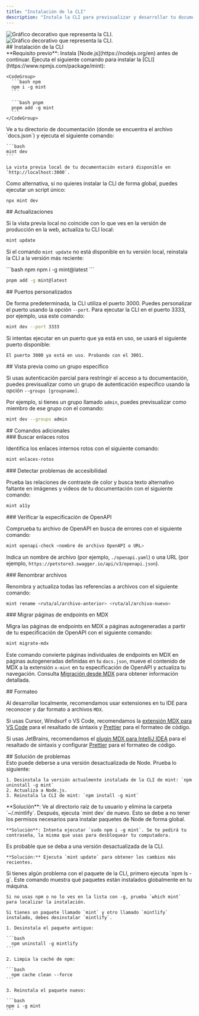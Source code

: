 ```yaml
---
title: "Instalación de la CLI"
description: "Instala la CLI para previsualizar y desarrollar tu documentación de forma local"
---
```


<img className="block dark:hidden my-0 pointer-events-none" src="/images/installation/local-development-light.png" alt="Gráfico decorativo que representa la CLI." />

<img className="hidden dark:block my-0 pointer-events-none" src="/images/installation/local-development-dark.png" alt="Gráfico decorativo que representa la CLI." />

<div id="installing-the-cli">
  ## Instalación de la CLI
</div>

<Info>
  **Requisito previo**: Instala [Node.js](https://nodejs.org/en) antes de continuar.
</Info>

<Steps>
  <Step title="Instala la CLI.">
    Ejecuta el siguiente comando para instalar la [CLI](https://www.npmjs.com/package/mint):

    <CodeGroup>
      ```bash npm
      npm i -g mint
      ```

      ```bash pnpm
      pnpm add -g mint
      ```
    </CodeGroup>
  </Step>

  <Step title="Vista previa local.">
    Ve a tu directorio de documentación (donde se encuentra el archivo `docs.json`) y ejecuta el siguiente comando:

    ```bash
    mint dev
    ```

    La vista previa local de tu documentación estará disponible en `http://localhost:3000`.
  </Step>
</Steps>

Como alternativa, si no quieres instalar la CLI de forma global, puedes ejecutar un script único:

```bash
npx mint dev
```

<div id="updates">
  ## Actualizaciones
</div>

Si la vista previa local no coincide con lo que ves en la versión de producción en la web, actualiza tu CLI local:

```bash
mint update
```

Si el comando `mint update` no está disponible en tu versión local, reinstala la CLI a la versión más reciente:

<CodeGroup>
  ```bash npm
  npm i -g mint@latest
  ```

  ```bash pnpm
  pnpm add -g mint@latest
  ```
</CodeGroup>

<div id="custom-ports">
  ## Puertos personalizados
</div>

De forma predeterminada, la CLI utiliza el puerto 3000. Puedes personalizar el puerto usando la opción `--port`. Para ejecutar la CLI en el puerto 3333, por ejemplo, usa este comando:

```bash
mint dev --port 3333
```

Si intentas ejecutar en un puerto que ya está en uso, se usará el siguiente puerto disponible:

```mdx
El puerto 3000 ya está en uso. Probando con el 3001.
```

<div id="previewing-as-a-specific-group">
  ## Vista previa como un grupo específico
</div>

Si usas autenticación parcial para restringir el acceso a tu documentación, puedes previsualizar como un grupo de autenticación específico usando la opción `--groups [groupname]`.

Por ejemplo, si tienes un grupo llamado `admin`, puedes previsualizar como miembro de ese grupo con el comando:

```bash
mint dev --groups admin
```

<div id="additional-commands">
  ## Comandos adicionales
</div>

<div id="find-broken-links">
  ### Buscar enlaces rotos
</div>

Identifica los enlaces internos rotos con el siguiente comando:

```bash
mint enlaces-rotos
```

<div id="find-accessibility-issues">
  ### Detectar problemas de accesibilidad
</div>

Prueba las relaciones de contraste de color y busca texto alternativo faltante en imágenes y videos de tu documentación con el siguiente comando:

```bash
mint a11y
```

<div id="check-openapi-spec">
  ### Verificar la especificación de OpenAPI
</div>

Comprueba tu archivo de OpenAPI en busca de errores con el siguiente comando:

```bash
mint openapi-check <nombre de archivo OpenAPI o URL>
```

Indica un nombre de archivo (por ejemplo, `./openapi.yaml`) o una URL (por ejemplo, `https://petstore3.swagger.io/api/v3/openapi.json`).

<div id="rename-files">
  ### Renombrar archivos
</div>

Renombra y actualiza todas las referencias a archivos con el siguiente comando:

```bash
mint rename <ruta/al/archivo-anterior> <ruta/al/archivo-nuevo>
```

<div id="migrate-mdx-endpoint-pages">
  ### Migrar páginas de endpoints en MDX
</div>

Migra las páginas de endpoints en MDX a páginas autogeneradas a partir de tu especificación de OpenAPI con el siguiente comando:

```bash
mint migrate-mdx
```

Este comando convierte páginas individuales de endpoints en MDX en páginas autogeneradas definidas en tu `docs.json`, mueve el contenido de MDX a la extensión `x-mint` en tu especificación de OpenAPI y actualiza tu navegación. Consulta [Migración desde MDX](/es/guides/migrating-from-mdx) para obtener información detallada.

<div id="formatting">
  ## Formateo
</div>

Al desarrollar localmente, recomendamos usar extensiones en tu IDE para reconocer y dar formato a archivos `MDX`.

Si usas Cursor, Windsurf o VS Code, recomendamos la [extensión MDX para VS Code](https://marketplace.visualstudio.com/items?itemName=unifiedjs.vscode-mdx) para el resaltado de sintaxis y [Prettier](https://marketplace.visualstudio.com/items?itemName=esbenp.prettier-vscode) para el formateo de código.

Si usas JetBrains, recomendamos el [plugin MDX para IntelliJ IDEA](https://plugins.jetbrains.com/plugin/14944-mdx) para el resaltado de sintaxis y configurar [Prettier](https://prettier.io/docs/webstorm) para el formateo de código.

<div id="troubleshooting">
  ## Solución de problemas
</div>

<AccordionGroup>
  <Accordion title="Error: Could not load the &#x22;sharp&#x22; module using the darwin-arm64 runtime">
    Esto puede deberse a una versión desactualizada de Node. Prueba lo siguiente:

    1. Desinstala la versión actualmente instalada de la CLI de mint: `npm uninstall -g mint`
    2. Actualiza a Node.js.
    3. Reinstala la CLI de mint: `npm install -g mint`
  </Accordion>

  <Accordion title="Problema: error desconocido">
    **Solución**: Ve al directorio raíz de tu usuario y elimina la carpeta `~/.mintlify`. Después, ejecuta `mint dev` de nuevo.
  </Accordion>

  <Accordion title="Error: permiso denegado">
    Esto se debe a no tener los permisos necesarios para instalar paquetes de Node de forma global.

    **Solución**: Intenta ejecutar `sudo npm i -g mint`. Se te pedirá tu contraseña, la misma que usas para desbloquear tu computadora.
  </Accordion>

  <Accordion title="La vista previa local no se ve igual que mi documentación en la web">
    Es probable que se deba a una versión desactualizada de la CLI.

    **Solución:** Ejecuta `mint update` para obtener los cambios más recientes.
  </Accordion>

  <Accordion title="mintlify vs. paquete mint">
    Si tienes algún problema con el paquete de la CLI, primero ejecuta `npm ls -g`. Este comando muestra qué paquetes están instalados globalmente en tu máquina.

    Si no usas npm o no lo ves en la lista con -g, prueba `which mint` para localizar la instalación.

    Si tienes un paquete llamado `mint` y otro llamado `mintlify` instalado, debes desinstalar `mintlify`.

    1. Desinstala el paquete antiguo:

    ```bash
      npm uninstall -g mintlify
    ```

    2. Limpia la caché de npm:

    ```bash
      npm cache clean --force
    ```

    3. Reinstala el paquete nuevo:

    ```bash
    npm i -g mint
    ```
  </Accordion>
</AccordionGroup>